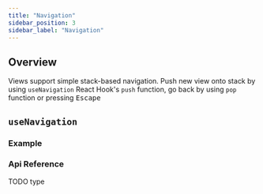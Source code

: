 ```yaml
---
title: "Navigation"
sidebar_position: 3
sidebar_label: "Navigation"
---
```



## Overview

Views support simple stack-based navigation.
Push new view onto stack by using `useNavigation` React Hook's `push` function, go back by using `pop` function or pressing <kbd>Escape</kbd>

## `useNavigation`

### Example

<NavigationCode screenshot={false}/>

### Api Reference

TODO type
